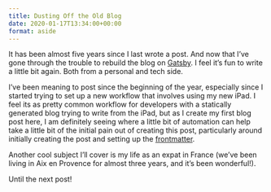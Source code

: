 ```yaml
---
title: Dusting Off the Old Blog
date: 2020-01-17T13:34:00+00:00
format: aside
---
```

It has been almost five years since I last wrote a post. And now that I’ve gone through the trouble to rebuild the blog on [Gatsby](https://www.gatsbyjs.org/). I feel it’s fun to write a little bit again. Both from a personal and tech side.

I’ve been meaning to post since the beginning of the year, especially since I started trying to set up a new workflow that involves using my new iPad. I feel its as pretty common workflow for developers with a statically generated blog trying to write from the iPad, but as I create my first blog post here, I am definitely seeing where a little bit of automation can help take a little bit of the initial pain out of creating this post, particularly around initially creating the post and setting up the [frontmatter](https://jekyllrb.com/docs/front-matter/).

Another cool subject I’ll cover is my life as an expat in France (we’ve been living in Aix en Provence for almost three years, and it’s been wonderful!).

Until the next post!
